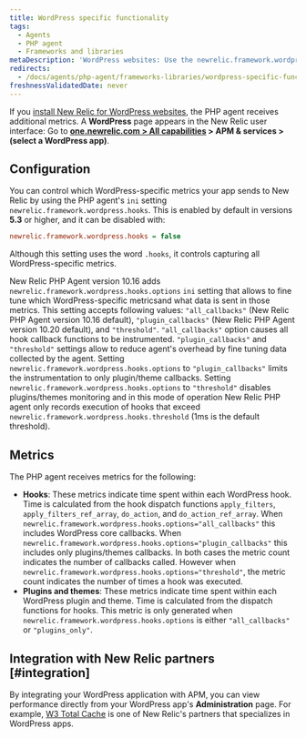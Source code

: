 ```yaml
---
title: WordPress specific functionality
tags:
  - Agents
  - PHP agent
  - Frameworks and libraries
metaDescription: 'WordPress websites: Use the newrelic.framework.wordpress.hooks INI setting to capture special metrics for hooks, plugins, and themes with New Relic.'
redirects:
  - /docs/agents/php-agent/frameworks-libraries/wordpress-specific-functionality
freshnessValidatedDate: never
---
```


If you [install New Relic for WordPress websites](/docs/agents/php-agent/installation/install-php-agent-shared-hosting-service), the PHP agent receives additional metrics. A <DoNotTranslate>**WordPress**</DoNotTranslate> page appears in the New Relic user interface: Go to <DoNotTranslate>**[one.newrelic.com > All capabilities](https://one.newrelic.com/all-capabilities) > APM & services > (select a WordPress app)**</DoNotTranslate>.

## Configuration

You can control which WordPress-specific metrics your app sends to New Relic by using the PHP agent's `ini` setting `newrelic.framework.wordpress.hooks`. This is enabled by default in versions <DoNotTranslate>**5.3**</DoNotTranslate> or higher, and it can be disabled with:

```ini
newrelic.framework.wordpress.hooks = false
```

Although this setting uses the word `.hooks`, it controls capturing all WordPress-specific metrics.

New Relic PHP Agent version 10.16 adds `newrelic.framework.wordpress.hooks.options` `ini` setting that allows to fine tune which WordPress-specific metricsand what data is sent in those metrics.
This setting accepts following values: `"all_callbacks"` (New Relic PHP Agent version 10.16 default), `"plugin_callbacks"` (New Relic PHP Agent version 10.20 default), and `"threshold"`. `"all_callbacks"`
option causes all hook callback functions to be instrumented. `"plugin_callbacks"` and `"threshold"` settings allow to reduce agent's overhead by fine tuning data collected by the agent. 
Setting `newrelic.framework.wordpress.hooks.options` to `"plugin_callbacks"` limits the instrumentation to only plugin/theme callbacks. Setting `newrelic.framework.wordpress.hooks.options` to `"threshold"`
disables plugins/themes monitoring and in this mode of operation New Relic PHP agent only records execution of hooks that exceed `newrelic.framework.wordpress.hooks.threshold` (1ms is the default threshold).

## Metrics

The PHP agent receives metrics for the following:

* <DoNotTranslate>**Hooks**</DoNotTranslate>: These metrics indicate time spent within each WordPress hook. Time is calculated from the hook dispatch functions `apply_filters`, `apply_filters_ref_array`, `do_action`, and `do_action_ref_array`. When `newrelic.framework.wordpress.hooks.options="all_callbacks"` this includes WordPress core callbacks. When `newrelic.framework.wordpress.hooks.options="plugin_callbacks"` this includes only plugins/themes callbacks. In both cases the metric count indicates the number of callbacks called. However when `newrelic.framework.wordpress.hooks.options="threshold"`, the metric count indicates the number of times a hook was executed.
* <DoNotTranslate>**Plugins and themes**</DoNotTranslate>: These metrics indicate time spent within each WordPress plugin and theme. Time is calculated from the dispatch functions for hooks. This metric is only generated when `newrelic.framework.wordpress.hooks.options` is either `"all_callbacks"` or `"plugins_only"`.

## Integration with New Relic partners [#integration]

By integrating your WordPress application with APM, you can view performance directly from your WordPress app's <DoNotTranslate>**Administration**</DoNotTranslate> page. For example, [W3 Total Cache](https://newrelic.com/blog/best-practices/web-performance-optimization-automation) is one of New Relic's partners that specializes in WordPress apps.
